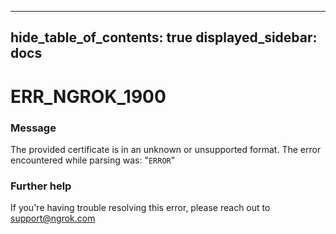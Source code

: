 

---
hide_table_of_contents: true
displayed_sidebar: docs
---


# ERR_NGROK_1900

### Message
The provided certificate is in an unknown or unsupported format. The error encountered while parsing was: "`ERROR`"

<ErrorDetails />



### Further help
If you're having trouble resolving this error, please reach out to [support@ngrok.com](mailto:support@ngrok.com?subject=Help%20with%20ERR_NGROK_1900)

